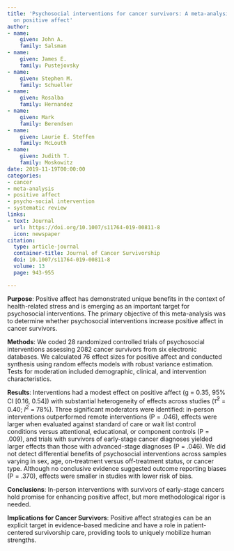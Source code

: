 ```yaml
---
title: 'Psychosocial interventions for cancer survivors: A meta-analysis of effects
  on positive affect'
author:
- name:
    given: John A.
    family: Salsman
- name:
    given: James E.
    family: Pustejovsky
- name:
    given: Stephen M.
    family: Schueller
- name:
    given: Rosalba
    family: Hernandez
- name:
    given: Mark
    family: Berendsen
- name:
    given: Laurie E. Steffen
    family: McLouth
- name:
    given: Judith T.
    family: Moskowitz
date: 2019-11-19T00:00:00
categories:
- cancer
- meta-analysis
- positive affect
- psycho-social intervention
- systematic review
links:
- text: Journal
  url: https://doi.org/10.1007/s11764-019-00811-8
  icon: newspaper
citation:
  type: article-journal
  container-title: Journal of Cancer Survivorship
  doi: 10.1007/s11764-019-00811-8
  volume: 13
  page: 943-955

---
```


__Purpose__: Positive affect has demonstrated unique benefits in the context of health-related stress and is emerging as an important target for psychosocial interventions. The primary objective of this meta-analysis was to determine whether psychosocial interventions increase positive affect in cancer survivors.

__Methods__: We coded 28 randomized controlled trials of psychosocial interventions assessing 2082 cancer survivors from six electronic databases. We calculated 76 effect sizes for positive affect and conducted synthesis using random effects models with robust variance estimation. Tests for moderation included demographic, clinical, and intervention characteristics.

__Results__: Interventions had a modest effect on positive affect (g = 0.35, 95% CI [0.16, 0.54]) with substantial heterogeneity of effects across studies ($\hat\tau^2$ = 0.40; $I^2$ = 78%). Three significant moderators were identified: in-person interventions outperformed remote interventions (P = .046), effects were larger when evaluated against standard of care or wait list control conditions versus attentional, educational, or component controls (P = .009), and trials with survivors of early-stage cancer diagnoses yielded larger effects than those with advanced-stage diagnoses (P = .046). We did not detect differential benefits of psychosocial interventions across samples varying in sex, age, on-treatment versus off-treatment status, or cancer type. Although no conclusive evidence suggested outcome reporting biases (P = .370), effects were smaller in studies with lower risk of bias.

__Conclusions__: In-person interventions with survivors of early-stage cancers hold promise for enhancing positive affect, but more methodological rigor is needed.

__Implications for Cancer Survivors__: Positive affect strategies can be an explicit target in evidence-based medicine and have a role in patient-centered survivorship care, providing tools to uniquely mobilize human strengths.


